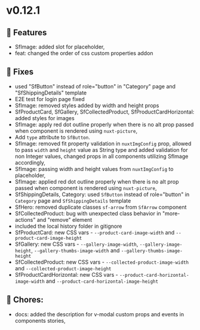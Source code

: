 
<Meta title="Releases/v0.12.x - Latest/v0.12.1/Change log" />

# v0.12.1

## 🚀 Features

- SfImage: added slot for placeholder,
- feat: changed the order of css custom properties addon

## 🐛 Fixes

- used "SfButton" instead of role="button" in "Category" page and "SfShippingDetails" template
- E2E test for login page fixed
- SfImage: removed styles added by width and height props
- SfProductCard, SfGallery, SfCollectedProduct, SfProductCardHorizontal: added styles for images
- SfImage: apply red dot outline properly when there is no alt prop passed when component is rendered using `nuxt-picture`,
- Add `type` attribute to `SfButton`.
- SfImage: removed fit property validation in `nuxtImgConfig` prop, allowed to pass `width` and `height` value as String type and added validation for non Integer values, changed props in all components utilizing SfImage accordingly,
- SfImage: passing width and height values from `nuxtImgConfig` to placeholder,
- SfImage: applied red dot outline properly when there is no alt prop passed when component is rendered using `nuxt-picture`,
- SfShippingDetails, Category: used `SfButton` instead of role="button" in `Category` page and `SfShippingDetails` template
- SfHero: removed duplicate classes `sf-arrow` from `SfArrow` component
- SfCollectedProduct: bug with unexpected class behavior in "more-actions" and "remove" element
- included the local history folder in gitignore
- SfProductCard: new CSS vars - `--product-card-image-width` and `--product-card-image-height`
- SfGallery: new CSS vars - `--gallery-image-width`, `--gallery-image-height`, `--gallery-thumbs-image-width` and `--gallery-thumbs-image-height`
- SfCollectedProduct: new CSS vars - `--collected-product-image-width` and `--collected-product-image-height`
- SfProductCardHorizontal: new CSS vars - `--product-card-horizontal-image-width` and `--product-card-horizontal-image-height`

## 🧹 Chores:

- docs: added the description for v-modal custom props and events in components stories,
